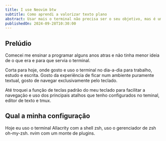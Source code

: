 ```yaml
---
title: I use Neovim btw
subtitle: Como aprendi a valorizar texto plano
abstract: Usar mais o terminal não precisa ser o seu objetivo, mas é um jornada de grande aprendizagem!
publishedOn: 2024-09-28T10:30:00
---
```


## Prelúdio

Comecei me ensinar a programar alguns anos atras e não tinha menor ideia de o que era e
para que servia o terminal.

Corta para hoje, onde gosto e uso o terminal no dia-a-dia para trabalho, estudo e escrita.
Gosto da experiência de ficar num ambiente puramente textual, gosto de navegar exclusivamente
pelo teclado.

Até troquei a função de teclas padrão do meu teclado para facilitar a navegação e uso dos principais
atalhos que tenho configurados no teminal, editor de texto e tmux.

## Qual a minha configuração

Hoje eu uso o terminal Allacrity com a shell zsh, uso o gerenciador de zsh oh-my-zsh.
nvim com um monte de plugins.
